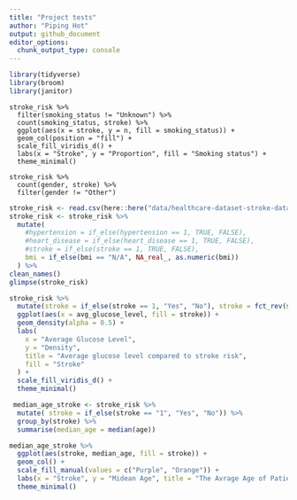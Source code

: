 ```yaml
---
title: "Project tests"
author: "Piping Hot"
output: github_document
editor_options: 
  chunk_output_type: console
---
```


```r
library(tidyverse)
library(broom)
library(janitor)
```



```proposal-stuff
stroke_risk %>%
  filter(smoking_status != "Unknown") %>%
  count(smoking_status, stroke) %>%
  ggplot(aes(x = stroke, y = n, fill = smoking_status)) +
  geom_col(position = "fill") +
  scale_fill_viridis_d() +
  labs(x = "Stroke", y = "Proportion", fill = "Smoking status") +
  theme_minimal()
```

```propsal-stuff2
stroke_risk %>%
  count(gender, stroke) %>%
  filter(gender != "Other")
```

```r
stroke_risk <- read.csv(here::here("data/healthcare-dataset-stroke-data.csv"))
stroke_risk <- stroke_risk %>%
  mutate(
    #hypertension = if_else(hypertension == 1, TRUE, FALSE),
    #heart_disease = if_else(heart_disease == 1, TRUE, FALSE),
    #stroke = if_else(stroke == 1, TRUE, FALSE),
    bmi = if_else(bmi == "N/A", NA_real_, as.numeric(bmi))
  ) %>%
clean_names()
glimpse(stroke_risk)

stroke_risk %>%
  mutate(stroke = if_else(stroke == 1, "Yes", "No"), stroke = fct_rev(stroke)) %>%
  ggplot(aes(x = avg_glucose_level, fill = stroke)) +
  geom_density(alpha = 0.5) +
  labs(
    x = "Average Glucose Level",
    y = "Density",
    title = "Average glucose level compared to stroke risk",
    fill = "Stroke"
  ) +
  scale_fill_viridis_d() +
  theme_minimal()

```

```r
 median_age_stroke <- stroke_risk %>%
  mutate( stroke = if_else(stroke == "1", "Yes", "No")) %>%
  group_by(stroke) %>%
  summarise(median_age = median(age))

median_age_stroke %>%
  ggplot(aes(stroke, median_age, fill = stroke)) +
  geom_col() +
  scale_fill_manual(values = c("Purple", "Orange")) +
  labs(x = "Stroke", y = "Midean Age", title = "The Avrage Age of Patients who have had a Stroke") +
  theme_minimal() 
  
  
  
```

